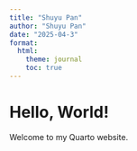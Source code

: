 ```yaml
---
title: "Shuyu Pan"
author: "Shuyu Pan"
date: "2025-04-3"
format:
  html:
    theme: journal
    toc: true
---
```

# Hello, World!  
Welcome to my Quarto website.  
